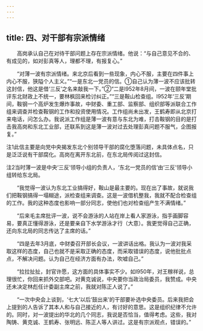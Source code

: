 ```yaml
---
---
---
```

title: 四、对干部有宗派情绪
---




　　高岗承认自己在对待干部问题上存在宗派情绪。他说：“与自己意见不合的、有成见的，如对彭真等人，理都不理，有报复心。”

　　“对薄一波有宗派情绪。来北京后看到一些现象，内心不服，主要在四件事上内心不服，狭隘个人主义。”“一是东北一党员的信。①自己认为薄一波不应该批转这封信，他这是借‘三反’之名来敲我一下。”②“二是l952年8月间，一波在颐年堂批评东北财政上不统一，要林枫回来检讨纠正。”“三是鞍山检查组。l952年‘三反’期间，鞍钢一个高炉发生爆炸事故，中财委、重工部、监察部、组织部等派联合工作组来调查并检查鞍钢的工作和投资使用情况。工作组尚未出发，王鹤寿即从北京打来电话，问怎么办。我说派工作组是薄一波有意与东北为难，打击鞍钢的目的是打击我高岗和东北工业部，还联系到这是薄一波对过去处理彭真问题不服气，企图报复。”

注1此信主要是向党中央揭发东北个别领导干部的腐化堕落问题，未具体点名，只是泛泛说有干部腐化。高岗在离开东北前，在东北局传阅过这封信。

注2当时薄一波是中央‘三反’领导小组的负责人，‘东北一党员的信’由‘三反’领导小组转给东北局。

　　“我觉得一波认为东北工业搞得好，鞍山是最主要的。现在出了事故，就说我们把鞍钢搞得一塌糊途，派检查组来调查。这是一波借机整我，我就不配合检查组的工作。我的这种态度也影响一部分同志，使他们也对检查组产生不满情绪。”

　　“后来毛主席批评一波，说不会游泳的人站在岸上看人家游泳，指手画脚容易，要真正懂得游泳，还是要亲自下水学游泳才行（大意）。我更觉得自己正确，还向东北局的同志传达了主席的话。”

　　“四是去年3月底，中财委召开部长会议，一波讲话出格。我认为一波对我采取这样的态度，自己也就不是采取正确的态度，而采取错误的态度，说他批批点点，不解决问题。认为自己在经济方面有办法，吹嘘自己。”

　　“拉拉扯扯，封官许愿，这方面的具体事实不少。如l950年，对王稼祥说，总理很忙，你回来抓外交部吧。对黄克诚说，中央要你当政治局委员，我赞成。中央还未决定林彪任计委副主席之前，我就对陈正人说了。”

　　“一次中央会上谈到，‘七大’以后‘鼓出来’的干部要补选中央委员。后来我把会上提到的人告诉了其本人和与自己接近的人，有讨好的意思。这是组织纪律不允许的。同时，对一波提出的华北的几个同志，我说是否恰当，值得考虑。这些，我对陶铸、黄克诚、王鹤寿、张明远、陈正人等人讲过。这是有宗派观点，错误的。”